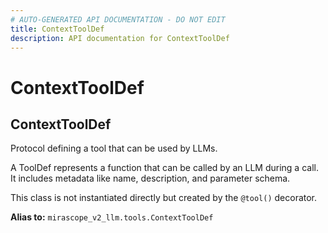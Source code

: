 ```yaml
---
# AUTO-GENERATED API DOCUMENTATION - DO NOT EDIT
title: ContextToolDef
description: API documentation for ContextToolDef
---
```


# ContextToolDef

## <ApiType type="Alias" path="agents/decorator/ContextToolDef" symbolName="ContextToolDef" /> ContextToolDef

Protocol defining a tool that can be used by LLMs.

A ToolDef represents a function that can be called by an LLM during a call.
It includes metadata like name, description, and parameter schema.

This class is not instantiated directly but created by the `@tool()` decorator.


**Alias to:** `mirascope_v2_llm.tools.ContextToolDef`
